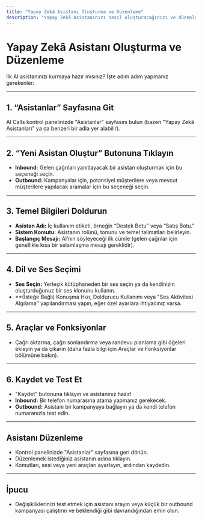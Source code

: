 ```yaml
---
title: "Yapay Zekâ Asistanı Oluşturma ve Düzenleme"
description: "Yapay Zekâ Asistanınızı nasıl oluşturacağınızı ve düzenleyeceğinizi öğrenin."
---
```


# Yapay Zekâ Asistanı Oluşturma ve Düzenleme

İlk AI asistanınızı kurmaya hazır mısınız? İşte adım adım yapmanız gerekenler:

---

## 1. “Asistanlar” Sayfasına Git

AI Calls kontrol panelinizde "Asistanlar" sayfasını bulun (bazen "Yapay Zekâ Asistanları" ya da benzeri bir adla yer alabilir).

---

## 2. “Yeni Asistan Oluştur” Butonuna Tıklayın

- **Inbound:** Gelen çağrıları yanıtlayacak bir asistan oluşturmak için bu seçeneği seçin.
- **Outbound:** Kampanyalar için, potansiyel müşterilere veya mevcut müşterilere yapılacak aramalar için bu seçeneği seçin.

---

## 3. Temel Bilgileri Doldurun

- **Asistan Adı:** İç kullanım etiketi, örneğin “Destek Botu” veya “Satış Botu.”
- **Sistem Komutu:** Asistanın rolünü, tonunu ve temel talimatları belirleyin.
- **Başlangıç Mesajı:** AI’nın söyleyeceği ilk cümle (gelen çağrılar için genellikle kısa bir selamlaşma mesajı gereklidir).

---

## 4. Dil ve Ses Seçimi

- **Ses Seçin:** Yerleşik kütüphaneden bir ses seçin ya da kendinizin oluşturduğunuz bir ses klonunu kullanın.
- **(İsteğe Bağlı) Konuşma Hızı, Doldurucu Kullanımı veya "Ses Aktivitesi Algılama" yapılandırması yapın, eğer özel ayarlara ihtiyacınız varsa.

---

## 5. Araçlar ve Fonksiyonlar

- Çağrı aktarma, çağrı sonlandırma veya randevu planlama gibi öğeleri ekleyin ya da çıkarın (daha fazla bilgi için Araçlar ve Fonksiyonlar bölümüne bakın).

---

## 6. Kaydet ve Test Et

- "Kaydet" butonuna tıklayın ve asistanınız hazır!
- **Inbound:** Bir telefon numarasına atama yapmanız gerekecek.
- **Outbound:** Asistanı bir kampanyaya bağlayın ya da kendi telefon numaranızla test edin.

---

## Asistanı Düzenleme

- Kontrol panelinizde "Asistanlar" sayfasına geri dönün.
- Düzenlemek istediğiniz asistanın adına tıklayın.
- Komutları, sesi veya yeni araçları ayarlayın, ardından kaydedin.

---

## İpucu

- Değişikliklerinizi test etmek için asistanı arayın veya küçük bir outbound kampanyası çalıştırın ve beklendiği gibi davrandığından emin olun.

